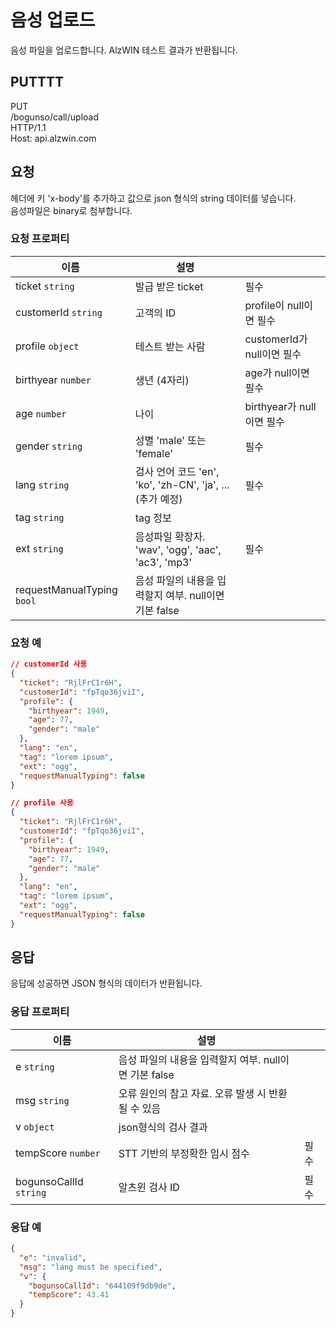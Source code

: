 
# 음성 업로드

음성 파일을 업로드합니다. AlzWIN 테스트 결과가 반환됩니다.

## PUTTTT

PUT  
/bogunso/call/upload  
HTTP/1.1  
Host: api.alzwin.com

## 요청

헤더에 키 'x-body'를 추가하고 값으로 json 형식의 string 데이터를 넣습니다.  
음성파일은 binary로 첨부합니다.

### 요청 프로퍼티

| 이름                       | 설명                                                      |                            |
| -------------------------- | --------------------------------------------------------- | -------------------------- |
| ticket `string`            | 발급 받은 ticket                                          | 필수                       |
| customerId `string`        | 고객의 ID                                                 | profile이 null이면 필수    |
| profile `object`           | 테스트 받는 사람                                          | customerId가 null이면 필수 |
| birthyear `number`         | 생년 (4자리)                                              | age가 null이면 필수        |
| age `number`               | 나이                                                      | birthyear가 null이면 필수  |
| gender `string`            | 성별 'male' 또는 'female'                                 | 필수                       |
| lang `string`              | 검사 언어 코드 'en', 'ko', 'zh-CN', 'ja', ... (추가 예정) | 필수                       |
| tag `string`               | tag 정보                                                  |                            |
| ext `string`               | 음성파일 확장자. 'wav', 'ogg', 'aac', 'ac3', 'mp3'        | 필수                       |
| requestManualTyping `bool` | 음성 파일의 내용을 입력할지 여부. null이면 기본 false     |                            |

### 요청 예

<Tabs>
  <TabItem value="case1" label="Case 1" default>

```json
// customerId 사용
{
  "ticket": "RjlFrC1r6H",
  "customerId": "fpTqo36jviI",
  "profile": {
    "birthyear": 1949,
    "age": 77,
    "gender": "male"
  },
  "lang": "en",
  "tag": "lorem ipsum",
  "ext": "ogg",
  "requestManualTyping": false
}
```

  </TabItem>
  <TabItem value="case2" label="Case 2">

```json
// profile 사용
{
  "ticket": "RjlFrC1r6H",
  "customerId": "fpTqo36jviI",
  "profile": {
    "birthyear": 1949,
    "age": 77,
    "gender": "male"
  },
  "lang": "en",
  "tag": "lorem ipsum",
  "ext": "ogg",
  "requestManualTyping": false
}
```

  </TabItem>
</Tabs>

## 응답

응답에 성공하면 JSON 형식의 데이터가 반환됩니다.

### 응답 프로퍼티

| 이름                   | 설명                                                  |      |
| ---------------------- | ----------------------------------------------------- | ---- |
| e `string`             | 음성 파일의 내용을 입력할지 여부. null이면 기본 false |      |
| msg `string`           | 오류 원인의 참고 자료. 오류 발생 시 반환될 수 있음    |      |
| v `object`             | json형식의 검사 결과                                  |      |
| tempScore `number`     | STT 기반의 부정확한 임시 점수                         | 필수 |
| bogunsoCallId `string` | 알츠윈 검사 ID                                        | 필수 |

### 응답 예

```json
{
  "e": "invalid",
  "msg": "lang must be specified",
  "v": {
    "bogunsoCallId": "644109f9db9de",
    "tempScore": 43.41
  }
}
```
